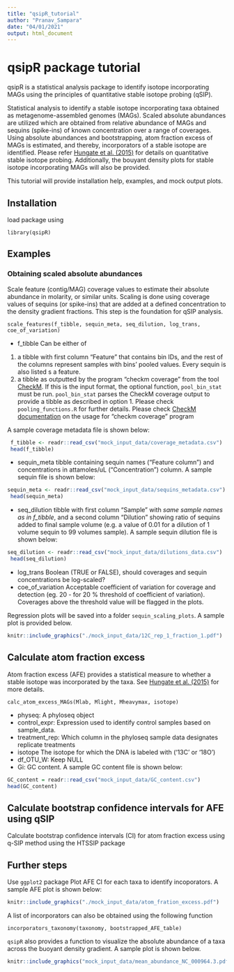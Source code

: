 ---
title: "qsipR_tutorial"
author: "Pranav_Sampara"
date: "04/01/2021"
output: html_document
---

# qsipR package tutorial

qsipR is a statistical analysis package to identify isotope incorporating MAGs using the principles of quantitative stable isotope probing (qSIP).

Statistical analysis to identify a stable isotope incorporating taxa obtained as metagenome-assembled genomes (MAGs). Scaled absolute abundances are utilized which are obtained from relative abundance of MAGs and sequins (spike-ins) of known concentration over a range of coverages. Using absolute abundances and bootstrapping, atom fraction excess of MAGs is estimated, and thereby, incorporators of a stable isotope are identified. Please refer [Hungate et al. (2015)](doi:10.1128/AEM.02280-15) for details on quantitative stable isotope probing. Additionally, the bouyant density plots for stable isotope incorporating MAGs will also be provided.

This tutorial will provide installation help, examples, and mock output plots.

## Installation

load package using 

```
library(qsipR)
```

## Examples

### Obtaining scaled absolute abundances

Scale feature (contig/MAG) coverage values to estimate their absolute abundance in molarity, or similar units. Scaling is done using coverage values of sequins (or spike-ins) that are added at a defined concentration to the density gradient fractions. This step is the foundation for qSIP analysis.

```
scale_features(f_tibble, sequin_meta, seq_dilution, log_trans, coe_of_variation)
```

 - f_tibble Can be either of
 (1) a tibble with first column "Feature" that contains bin IDs, and the rest of the columns represent samples with bins' pooled values. Every sequin is also listed s a feature.
 (2) a tibble as outputted by the program "checkm coverage" from the tool [CheckM](https://github.com/Ecogenomics/CheckM). If this is the input format, the optional function, `pool_bin_stat` must be run. `pool_bin_stat` parses the CheckM coverage output to provide a tibble as described in option 1. Please check `pooling_functions.R` for further details. Please check [CheckM documentation](https://github.com/Ecogenomics/CheckM) on the usage for "checkm coverage" program
 
A sample coverage metadata file is shown below:
 
``` {r, echo = F, warning=FALSE}
 f_tibble <- readr::read_csv("mock_input_data/coverage_metadata.csv")
 head(f_tibble)
```

- sequin_meta tibble containing sequin names ("Feature column") and concentrations in attamoles/uL ("Concentration") column. A sample sequin file is shown below:

```{r, echo = F, warning = FALSE}
sequin_meta <- readr::read_csv("mock_input_data/sequins_metadata.csv")
 head(sequin_meta)
```

- seq_dilution tibble with first column "Sample" with *same sample names as in f_tibble*, and a second column "Dilution" showing ratio of sequins added to final sample volume (e.g. a value of 0.01 for a dilution of 1 volume sequin to 99 volumes sample). A sample sequin dilution file is shown below:

```{r, echo = F, warning = F}
seq_dilution <- readr::read_csv("mock_input_data/dilutions_data.csv")
 head(seq_dilution)
```

- log_trans Boolean (TRUE or FALSE), should coverages and sequin concentrations be log-scaled?
- coe_of_variation Acceptable coefficient of variation for coverage and detection (eg. 20 - for 20 % threshold of coefficient of variation). Coverages above the threshold value will be flagged in the plots.

Regression plots will be saved into a folder `sequin_scaling_plots`. A sample plot is provided below. 

```{r, fig.cap=c("Sequin scaling regression plot"), echo = F, warning = F}
knitr::include_graphics("./mock_input_data/12C_rep_1_fraction_1.pdf")
```

## Calculate atom fraction excess

Atom fraction excess (AFE) provides a statistical measure to whether a stable isotope was incorporated by the taxa. See [Hungate et al. (2015)](doi:10.1128/AEM.02280-15) for more details.

```
calc_atom_excess_MAGs(Mlab, Mlight, Mheavymax, isotope)
```

- physeq:  A phyloseq object
- control_expr:  Expression used to identify control samples based on sample_data.
- treatment_rep:  Which column in the phyloseq sample data designates replicate treatments
- isotope  The isotope for which the DNA is labeled with ('13C' or '18O')
- df_OTU_W:  Keep NULL
- Gi: GC content. A sample GC content file is shown below:

```{r, echo = F, warning=F}
GC_content = readr::read_csv("mock_input_data/GC_content.csv")
head(GC_content)
```


## Calculate bootstrap confidence intervals for AFE using qSIP

Calculate bootstrap confidence intervals (CI) for atom fraction excess using q-SIP method using the HTSSIP package

## Further steps

Use `ggplot2` package Plot AFE CI for each taxa to identify incoporators. A sample AFE plot is shown below:

```{r, fig.cap=c("Atom fraction excess with bootstrapped onfidence intervals to identify incorporators"), echo = F, warning = F}
knitr::include_graphics("./mock_input_data/atom_fration_excess.pdf")
```

A list of incorporators can also be obtained using the following function

```
incorporators_taxonomy(taxonomy, bootstrapped_AFE_table)
```

`qsipR` also provides a function to visualize the absolute abundance of a taxa across the buoyant density gradient. A sample plot is shown below.

```{r, fig.cap=c("mean abundance across buoyant density gradient"),echo = F, warning = F}
knitr::include_graphics("mock_input_data/mean_abundance_NC_000964.3.pdf")
```

